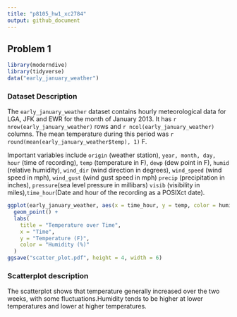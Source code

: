 ```yaml
---
title: "p8105_hw1_xc2784"
output: github_document
---
```


## Problem 1

```r
library(moderndive)
library(tidyverse)
data("early_january_weather")
```

### Dataset Description

The `early_january_weather` dataset contains hourly meteorological data for LGA, JFK and EWR for the month of January 2013.
It has `r nrow(early_january_weather)` rows and `r ncol(early_january_weather)` columns. The mean temperature during this period was `r round(mean(early_january_weather$temp), 1)` F.  

Important variables include `origin` (weather station), `year, month, day, hour` (time of recording), `temp` (temperature in F), `dewp` (dew point in F), `humid` (relative humidity), `wind_dir` (wind direction in degrees), `wind_speed` (wind speed in mph), `wind_gust` (wind gust speed in mph) `precip` (precipitation in inches), `pressure`(sea level pressure in millibars) `visib` (visibility in miles),`time_hour`(Date and hour of the recording as a POSIXct date).

```r
ggplot(early_january_weather, aes(x = time_hour, y = temp, color = humid)) +
  geom_point() +
  labs(
    title = "Temperature over Time",
    x = "Time",
    y = "Temperature (F)",
    color = "Humidity (%)"
  ) 
ggsave("scatter_plot.pdf", height = 4, width = 6)
```

### Scatterplot description

The scatterplot shows that temperature generally increased over the two weeks, with some fluctuations.Humidity tends to be higher at lower temperatures and lower at higher temperatures.

